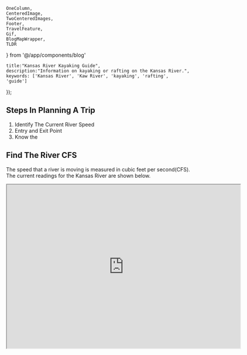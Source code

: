     OneColumn,
    CenteredImage, 
    TwoCenteredImages, 
    Footer, 
    TravelFeature, 
    Gif, 
    BlogMapWrapper,
    TLDR
} from '@/app/components/blog'


    title:"Kansas River Kayaking Guide",
    description:"Information on kayaking or rafting on the Kansas River.",
    keywords: ['Kansas River', 'Kaw River', 'kayaking', 'rafting', 'guide']
});

<TravelFeature
    title="Kansas River Guide"
    imageUrl={featureImage}
    altText='German Bake Shop'
    imgWidth={700}
    imgHeight={700}
/>

<TLDR
text="This guide is intended for someone that wants to get on the Kansas River but doesn't know where to start. This guide is NOT intended to teach river skills. Please join an appropriate class for that!"
/>

## Steps In Planning A Trip
1. Identify The Current River Speed
1. Entry and Exit Point
2. Know the

## Find The River CFS
The speed that a river is moving is measured in cubic feet per second(CFS). The current readings for the Kansas River are shown below. 

<OneColumn>
    <iframe
      src="https://waterwatch.usgs.gov/new/index.php?st=kansas+river&search.x=0&search.y=0&id=wwlmap_viewer&xft=0&choose=&ssonly=1&sspopup=0&snmfb=0&mt=real&mcf=jsontile#map"
      scrolling="no"
      width="638"
      height="448"
    />
</OneColumn>


* Min CFS
* Novice paddles should use the river when the CFS is less than 5,000
* Experience paddles should use the river when the CFS is less than 8,000

You can find the full USGA website here -> [Water Watch][2]

## Know The Hazards
The Kansas River has all of the natural hazards that could be found on any river, but also has additional man-made hazards. Those hazards are:

* Low-Head Dams
* Weirs
* Sand Dredges
* Old Railroad Bridges

Want to see descriptions, pictures, and videos of each hazard on the Kansas River?
[Kansas River Hazard Information][1]

### Sand Dredges
When starting to get on the river these were the most concerning because there is little to no information out there about these. The Friends of the Kaw website states: 

**Sand Dredge. Watch for a cable crossing the river that connects the dredge to both banks. The cable should be lowered upon approach by boaters.**

* Is this 24/7? -> 
* Will thy see me in my Kayak? -> 
* Can I just go over these? -> 

### Low Head Dams & Weirs
You should never ride over low head dams or weirs. There are big signs on the Kansas Rivers marking portages around the obstacles.

### Old Railroad Bridges
There are two railroad bridges that were demolished into the river. Both are located in Topeka and are about 2 miles from each other.

## Plan Entry and Exit Points
Deciding where to enter and exit the river depends on how much time you have. Plan on being able to travel 3 miles per hour when the river is < 5,000 CFS and 6 miles per hour if speeds are between 5,000 and 8,000.

<OneColumn>
    <iframe src="https://www.google.com/maps/d/embed?mid=1A7RTX-9Bj_0MdgY5qejfxA_D_dRNGBDy&ehbc=2E312F" width="640" height="480"></iframe>
</OneColumn>

<Footer 
    phone='+(506) 2694 4547' 
    address='300 Mt Al Sur De La Gasolinea, Nuevo Arenal, 50807, Costa Rica' 
    galleryUrl='/photo-gallery/german-bakery' 
    googleMapsLink='https://maps.app.goo.gl/yjAKf1QnJ9iGqD7v7'
    related={['alpha-arenal','la-fortuna','manuel-antonio']}
/>

[1]: /blog/articals/kansas-river-all-hazards
[2]: https://waterwatch.usgs.gov/new/index.php?st=kansas+river&search.x=0&search.y=0&id=wwlmap_viewer&xft=0&choose=&ssonly=1&sspopup=0&snmfb=0&mt=real&mcf=jsontile
